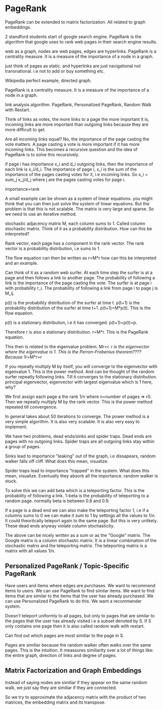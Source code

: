 # PageRank

PageRank can be extended to matrix factorization. All related to graph embeddings.

2 standford students start of google search engine. PageRank is the algorithm that google uses to rank web pages in their search engine results.

web as a graph, nodes are web pages, edges are hyperlinks. PageRank is a centrality measure. It is a measure of the importance of a node in a graph.

just think of pages as static. and hyperlinks are just navigational not transnational. i.e not to add or buy something etc.

Wikipedia perfect example, directed graph.

PageRank is a centrality measure. It is a measure of the importance of a node in a graph.

link analysis algorithm. PageRank, Personalized PageRank, Random Walk with Restart.

Think of links as votes, the more links to a page the more important it is, incoming links are more important than outgoing links because they are more difficult to get.

Are all incoming links equal? No, the importance of the page casting the vote matters. A page casting a vote is more important if it has more incoming links.
This becomes a recursive question and the idea of PageRank is to solve this recursively.

if page i has importance x_i and d_i outgoing links, then the importance of each link is x_i/d_i. The importance of page i, x_i is the sum of the importance 
of the pages casting votes for it, i.e incoming links. So x_i = sum_j x_j/d_j where j are the pages casting votes for page i.

importance=rank

A small example can be shown as a system of linear equations. you might think that you can then just solve the system of linear equations. But the problem is that
this is not scalable. The matrix is very large and sparse. So we need to use an iterative method.

stochastic adjacency matrix M, each column sums to 1. Called column stochastic matrix. Think of it as a probability distribution. How can this be interpreted?

Rank vector, each page has a component in the rank vector. The rank vector is a probability distribution, i.e sums to 1. 

The flow equation can then be written as r=M*r how can this be interpreted and an example.

Can think of it as a random web surfer. At each time step the surfer is at a page and then follows a link to another page. The probability of following a link is
the importance of the page casting the vote. The surfer is at page i with probability r_i. The probability of following a link from page i to page j is M_ij.

p(t) is the probability distribution of the surfer at time t. p(t+1) is the probability distribution of the surfer at time t+1. p(t+1)=M*p(t). This is the flow equation.

p(t) is a stationary distribution, i.e it has converged. p(t+1)=p(t)=p.

Therefore r is also a stationary distribution. r=M*r. This is the PageRank equation.

This then is related to the eigenvalue problem. M*r=r. r is the eigenvector where the eigenvalue is 1. This is the Perron-Frobenius theorem???? Because 1*r=M*r=r

If you repeatly multiply M by itself, you will converge to the eigenvector with eigenvalue 1. This is the power method. And can be thought of the random surfer 
repeatly following links. Till it converges to the stationary distribution. principal eigenvector, eigenvector with largest eigenvalue which is 1 here, why?

We first assign each page a the rank 1/n where n=number of pages => r0. Then we repeatly multiply M by the rank vector. This is the power method repeated till convergence.

In general takes about 50 iterations to converge. The power method is a very simple algorithm. It is also very scalable. It is also very easy to implement.

We have two problems, dead ends/sinks and spider traps. Dead ends are pages with no outgoing links. Spider traps are all outgoing links stay within a group of pages.

Sinks lead to importance "leaking" out of the graph, i.e dissapears, random walker falls off cliff. What does this mean, visualize.

Spider traps lead to importance "trapped" in the system. What does this mean, visualize. Eventually they absorb all the importance. random walker is stuck.

To solve this we can add beta which is a teleporting factor. This is the probability of following a link. 1-beta is the probability of teleporting to a random page.
normally beta is between 0.8 and 0.9. 

If a page is a dead end we can also make the teleporting factor 1, i.e if a columns sums to 0 we can make it sum to 1 
by settings all the values to 1/n. It could theoritcally teleport again to the same page. But this is very unlikely. These dead ends anyway violate column stochasticity.

The above can be nicely written as a sum or as the "Google" matrix. The Google matrix is a column stochastic matrix. It is a linear combination of the stochastic matrix
and the teleporting matrix. The teleporting matrix is a matrix with all values 1/n. 

## Personalized PageRank / Topic-Specific PageRank

Have users and items where edges are purchases. We want to recommend items to users. We can use PageRank to find similar items. We want to find items that are similar
to the items that the user has already purchased. We can use Personalized PageRank to do this. We want a recommender system.

Doesn't teleport uniformly to all pages, but only to pages that are similar to the pages that the user has already visited i.e a subset denoted by S. 
If S only contains one page then it is also called random walk with restart.

Can find out which pages are most similiar to the page in S.

Pages are similiar because the random walker often walks over the same pages. This is the intuition. It meassures similiarity over a lot of things like:
the entire graph, direction of links and degree of pages.

## Matrix Factorization and Graph Embeddings

Instead of saying nodes are similiar if they appear on the same random walk, we just say they are similiar if they are connected.

So we try to approximate the adjacency matrix with the product of two matrices, the embedding matrix and its transpose.


